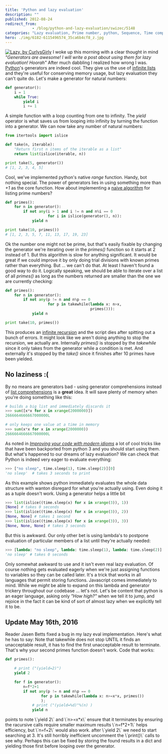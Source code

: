 ```yaml
---
title: 'Python and lazy evaluation'
description: ""
published: 2012-08-24
redirect_from: 
            - /blog/python-and-lazy-evaluation/swizec/5148
categories: "Lazy evaluation, Prime number, python, Sequence, Time complexity, Uncategorized"
hero: ./img/6182-6115496574_35ca6b4cf8_z.jpg
---
```


[![Lazy, by CurlysGirly](./img/6182-6115496574_35ca6b4cf8_z.jpg "Lazy, by CurlysGirly")](http://www.flickr.com/photos/tarasantilli/6115496574/) I woke up this morning with a clear thought in mind _"Generators are awesome! I will write a post about using them for lazy evaluation! Hoorah"_ After much dabbling I realized how wrong I was. [Python](http://www.python.org/ "Python (programming language)")'s generators are indeed cool. They give us the use of [infinite lists](http://en.wikipedia.org/wiki/Lazy_evaluation "Lazy evaluation") and they're useful for conserving memory usage, but lazy evaluation they can't quite do. Let's make a generator for natural numbers:

```python
def generator():
    i = 1
    while True:
        yield i
        i += 1
```

A simple function with a loop counting from one to infinity. The _yield_ operator is what saves us from looping into infinity by turning the function into a generator. We can now take any number of natural numbers:

```python
from itertools import islice

def take(n, iterable):
    "Return first n items of the iterable as a list"
    return list(islice(iterable, n))

print take(5, generator())
# [1, 2, 3, 4, 5]
```

Cool, we've implemented python's native _range_ function. Handy, bot nothing special. The power of generators lies in using something more than _+1_ as the core function. How about implementing a [naive algorithm](http://en.wikipedia.org/wiki/Algorithm "Algorithm") for listing prime numbers?

```python
def primes():
    for n in generator():
        if not any(i > 1 and i != n and n%i == 0
                   for i in islice(generator(), n)):
            yield n

print take(10, primes())
# [1, 2, 3, 5, 7, 11, 13, 17, 19, 23]
```

Ok the number one might not be prime, but that's easily fixable by changing the generator we're iterating over in the _primes()_ function so it starts at 2 instead of 1. But this algorithm is slow for anything significant. It would be great if we could improve it by only doing trial divisions with known primes rather than everything. But ... we can't do that. At least I haven't found a good way to do it. Logically speaking, we should be able to iterate over a list of all _primes()_ as long as the numbers returned are smaller than the one we are currently checking:

```python
def primes():
    for n in generator():
        if not any(p != n and n%p == 0
                   for p in takewhile(lambda x: n>x,
                                      primes())):
            yield n

print take(10, primes())
```

This produces an [infinite recursion](http://en.wikipedia.org/wiki/Infinite_loop "Infinite loop") and the script dies after spitting out a bunch of errors. It might look like we aren't doing anything to stop the recursion, we actually are. Internally _primes()_ is stopped by the _takewhile_ since it only takes from the generator while a condition is met. And externally it's stopped by the _take()_ since it finishes after 10 primes have been yielded.

## No laziness :(

By no means are generators bad - using generator comprehensions instead of [list comprehensions](http://en.wikipedia.org/wiki/List_comprehension "List comprehension") is a **great** idea. It will save plenty of memory when you're doing something like this:

```python
# builds a big list and immediately discards it
>>> sum([x*x for x in xrange(2000000)])
2666664666667000000L

# only keeps one value at a time in memory
>>> sum(x*x for x in xrange(2000000))
2666664666667000000L
```

As noted in _[Improving your code with modern idioms](http://python3porting.com/improving.html)_ a lot of cool tricks like that have been backported from python 3 and you should start using them. But what's happened to our dreams of lazy evaluation? We can check that Python is indeed very eager to evaluate everything:

```python
>>> ["no sleep", time.sleep(1), time.sleep(2)][0]
'no sleep'  # takes 3 seconds to print
```

As this example shows python immediately evaluates the whole data structure with wanton disregard for what you're actually using. Even doing it as a tuple doesn't work. Using a generator helps a little bit

```python
>>> list(islice((time.sleep(x) for x in xrange(3)), 1))
[None] # takes 0 seconds
>>> list(islice((time.sleep(x) for x in xrange(3)), 2))
[None, None] # takes 1 second
>>> list(islice((time.sleep(x) for x in xrange(3)), 3))
[None, None, None] # takes 3 seconds
```

But this is awkward. Our only other bet is using lambda's to postpone evaluation of particular members of a list until they're actually needed:

```python
>>> [lambda: "no sleep", lambda: time.sleep(1), lambda: time.sleep(2)][0]()
'no sleep' # takes 0 seconds
```

Only somewhat awkward to use and it isn't even real lazy evaluation. Of course nothing gets evaluated eagerly when we're just assigning functions to variables so they can be called later. It's a trick that works in all languages that permit storing functions. Javascript comes immediately to mind. While we _might_ be able to expand on this lambda and generator trickery throughout our codebase ... let's not. Let's be content that python is an eager language, asking only _"How high?"_ when we tell it to jump, and rejoice in the fact it can be kind of sort of almost lazy when we explicitly tell it to be.

## Update May 16th, 2016

Reader Jasen Betts fixed a bug in my lazy eval implementation. Here's what he has to say: Note that takewhile does not stop UNTIL it finds an unacceptable result, it has to find the first unacceptable result to terminate. That's why your second primes function doesn't work. Code that works:

```python
def primes():

    # print ("(yield=2)")
    yield 2

    for f in generator():
        n=f*2+1
        if not any(p != n and n%p == 0
                for p in takewhile(lambda x: n>=x*x, primes())
                );
            # print ("(yield=%d)"%(n) )
            yield n
```

points to note \\\`yield 2\\\` and \\\`n>=x\*x\\\` ensure that it terminates by ensuring the racursive calls require smaller maximum results \\\`n=f\*2+1\\\` helps efficiency, but \\\`n=f+2\\\` would also work. after \\\`yield 2\\\` we need to start searching at 3. It's still horribly inefficient uncomment the \\\`print()\\\` calls to see why. Perhaps this can be fixed by storing the found results in a dict and yielding those first before looping over the generator.
